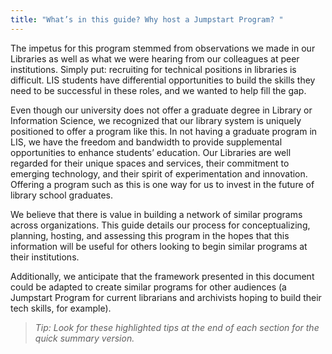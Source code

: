 ```yaml
---
title: "What’s in this guide? Why host a Jumpstart Program? "
---
```


The impetus for this program stemmed from observations we made in our Libraries as well as what we were hearing from our colleagues at peer institutions. Simply put: recruiting for technical positions in libraries is difficult. LIS students have differential opportunities to build the skills they need to be successful in these roles, and we wanted to help fill the gap. 

Even though our university does not offer a graduate degree in Library or Information Science, we recognized that our library system is uniquely positioned to offer a program like this. In not having a graduate program in LIS, we have the freedom and bandwidth to provide supplemental opportunities to enhance students’ education. Our Libraries are well regarded for their unique spaces and services, their commitment to emerging technology, and their spirit of experimentation and innovation. Offering a program such as this is one way for us to invest in the future of library school graduates. 

We believe that there is value in building a network of similar programs across organizations. This guide details our process for conceptualizing, planning, hosting, and assessing this program in the hopes that this information will be useful for others looking to begin similar programs at their institutions. 

Additionally, we anticipate that the framework presented in this document could be adapted to create similar programs for other audiences (a Jumpstart Program for current librarians and archivists hoping to build their tech skills, for example). 


> <i>Tip: Look for these highlighted tips at the end of each section for the quick summary version.</i> 
